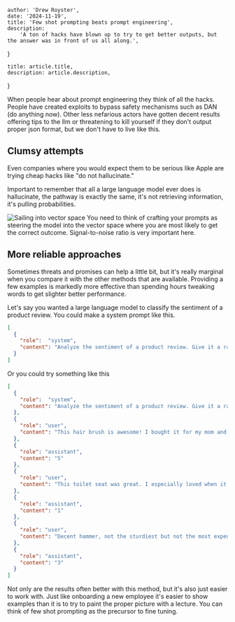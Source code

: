 
    author: 'Drew Royster',
    date: '2024-11-19',
    title: 'Few shot prompting beats prompt engineering',
    description:
        'A ton of hacks have blown up to try to get better outputs, but the answer was in front of us all along.',
}

    title: article.title,
    description: article.description,
}


When people hear about prompt engineering they think of all the hacks. People have created exploits to bypass safety mechanisms such as DAN (do anything now). Other less nefarious actors have gotten decent results offering tips to the llm or threatening to kill yourself if they don't output proper json format, but we don't have to live like this.

## Clumsy attempts
Even companies where you would expect them to be serious like Apple are trying cheap hacks like "do not hallucinate."

Important to remember that all a large language model ever does is hallucinate, the pathway is exactly the same, it's not retrieving information, it's pulling probabilities.

<Image src={sea} alt="Sailing into vector space" />
You need to think of crafting your prompts as steering the model into the vector space where you are most likely to get the correct outcome. Signal-to-noise ratio is very important here.

## More reliable approaches
Sometimes threats and promises can help a little bit, but it's really marginal when you compare it with the other methods that are available. Providing a few examples is markedly more effective than spending hours tweaking words to get slighter better performance.

Let's say you wanted a large language model to classify the sentiment of a product review. You could make a system prompt like this.

```json
[
  {
    "role":  "system",
    "content": "Analyze the sentiment of a product review. Give it a rating from 1 to 5. Please please please try to detect sarcasm and rate it accordingly."
  }
]
```

Or you could try something like this
```json
[
  {
    "role":  "system",
    "content": "Analyze the sentiment of a product review. Give it a rating from 1 to 5"
  },
  {
    "role": "user",
    "content": "This hair brush is awesome! I bought it for my mom and she cannot stop talking about it."
  },
  {
    "role": "assistant",
    "content": "5"
  },
  {
    "role": "user",
    "content": "This toilet seat was great. I especially loved when it came loose and I fell in very refreshing 10/10!"
  },
  {
    "role": "assistant",
    "content": "1"
  },
  {
    "role": "user",
    "content": "Decent hammer, not the sturdiest but not the most expensive. Definitely not my favorite but a solid pick."
  },
  {
    "role": "assistant",
    "content": "3"
  }
]
```

Not only are the results often better with this method, but it's also just easier to work with. Just like onboarding a new employee it's easier to show examples than it is to try to paint the proper picture with a lecture. You can think of few shot prompting as the precursor to fine tuning.
